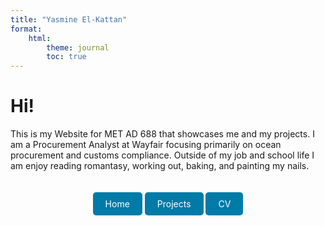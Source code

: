 ```yaml
---
title: "Yasmine El-Kattan"
format:
    html:
        theme: journal
        toc: true
---
```


# Hi!
This is my Website for MET AD 688 that showcases me and my projects. I am a Procurement Analyst at Wayfair focusing primarily on ocean procurement and customs compliance. Outside of my job and school life I am enjoy reading romantasy, working out, baking, and painting my nails. 

<div style="text-align: center; display: flex; justify-content: center; gap: 10px; margin-top: 20px;">
  <a href="about.qmd" style="background-color: #007ba7; color: white; padding: 10px 20px; border-radius: 5px; text-decoration: none; display: inline-block;">Home</a>
  <a href="projects.qmd" style="background-color: #007ba7; color: white; padding: 10px 20px; border-radius: 5px; text-decoration: none; display: inline-block;">Projects</a>
  <a href="cv.qmd" style="background-color: #007ba7; color: white; padding: 10px 20px; border-radius: 5px; text-decoration: none; display: inline-block;">CV</a>
</div>
